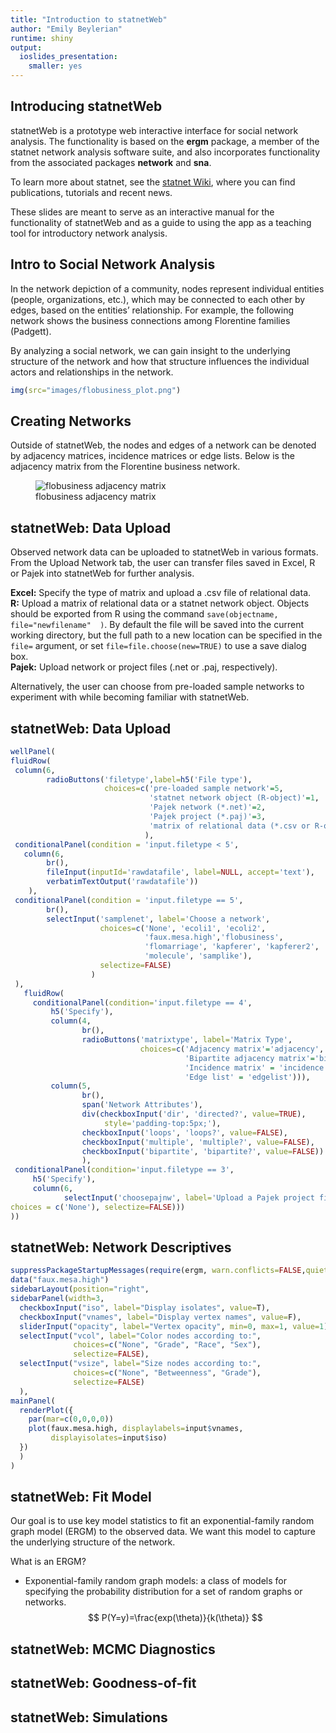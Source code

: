 ```yaml
---
title: "Introduction to statnetWeb"
author: "Emily Beylerian"
runtime: shiny
output:
  ioslides_presentation:
    smaller: yes
---
```


## Introducing statnetWeb

statnetWeb is a prototype web interactive interface for social network analysis. The functionality is based on the **ergm** package, a member of the statnet network analysis software suite, and also incorporates functionality from the associated packages **network** and **sna**.

To learn more about statnet, see the [statnet Wiki](https://statnet.csde.washington.edu/trac), where you can find publications, tutorials and recent news.

These slides are meant to serve as an interactive manual for the functionality of statnetWeb and as a guide to using the app as a teaching tool for introductory network analysis.

## Intro to Social Network Analysis

In the network depiction of a community, nodes represent individual entities (people, organizations, etc.), which may be connected to each other by edges, based on the entities' relationship. For example, the following network shows the business connections among Florentine families (Padgett).

By analyzing a social network, we can gain insight to the underlying structure of the network and how that structure influences the individual actors and relationships in the network.

```r
img(src="images/flobusiness_plot.png")
```


## Creating Networks

Outside of statnetWeb, the nodes and edges of a network can be denoted by adjacency matrices, incidence matrices or edge lists. Below is the adjacency matrix from the Florentine business network.

![flobusiness adjacency matrix](images/flobusiness_adjmx.png)

## statnetWeb: Data Upload

Observed network data can be uploaded to statnetWeb in various formats. From the Upload Network tab, the user can transfer files saved in Excel, R or Pajek into statnetWeb for further analysis.

**Excel:** Specify the type of matrix and upload a .csv file of relational data.  
**R:** Upload a matrix of relational data or a statnet network object. Objects should be exported from R using the command `save(objectname, file="newfilename"  )`. By default the file will be saved into the current working directory, but the full path to a new location can be specified in the `file=` argument, or set `file=file.choose(new=TRUE)` to use a save dialog box.  
**Pajek:** Upload network or project files (.net or .paj, respectively).  


Alternatively, the user can choose from pre-loaded sample networks to experiment with while becoming familiar with statnetWeb.

## statnetWeb: Data Upload

```r
wellPanel(
fluidRow(
 column(6,
        radioButtons('filetype',label=h5('File type'),
                     choices=c('pre-loaded sample network'=5, 
                               'statnet network object (R-object)'=1,
                               'Pajek network (*.net)'=2,
                               'Pajek project (*.paj)'=3,
                               'matrix of relational data (*.csv or R-object)'=4))
                              ),
 conditionalPanel(condition = 'input.filetype < 5',
   column(6,
        br(),
        fileInput(inputId='rawdatafile', label=NULL, accept='text'),
        verbatimTextOutput('rawdatafile'))
    ),
 conditionalPanel(condition = 'input.filetype == 5',
        br(),
        selectInput('samplenet', label='Choose a network',
                    choices=c('None', 'ecoli1', 'ecoli2',
                              'faux.mesa.high','flobusiness',
                              'flomarriage', 'kapferer', 'kapferer2',
                              'molecule', 'samplike'),
                    selectize=FALSE) 
                  )
 ),
   fluidRow(
     conditionalPanel(condition='input.filetype == 4',
         h5('Specify'),
         column(4,
                br(),
                radioButtons('matrixtype', label='Matrix Type',
                             choices=c('Adjacency matrix'='adjacency', 
                                       'Bipartite adjacency matrix'='bipartite',
                                       'Incidence matrix' = 'incidence',
                                       'Edge list' = 'edgelist'))),
         column(5,
                br(),
                span('Network Attributes'),
                div(checkboxInput('dir', 'directed?', value=TRUE),
                     style='padding-top:5px;'),
                checkboxInput('loops', 'loops?', value=FALSE),
                checkboxInput('multiple', 'multiple?', value=FALSE),
                checkboxInput('bipartite', 'bipartite?', value=FALSE))
                ),
 conditionalPanel(condition='input.filetype == 3',
     h5('Specify'),
     column(6,
            selectInput('choosepajnw', label='Upload a Pajek project file and choose a network from it',
choices = c('None'), selectize=FALSE)))
))
```

## statnetWeb: Network Descriptives

```r
suppressPackageStartupMessages(require(ergm, warn.conflicts=FALSE,quietly=TRUE))
data("faux.mesa.high")
sidebarLayout(position="right",
sidebarPanel(width=3,
  checkboxInput("iso", label="Display isolates", value=T),
  checkboxInput("vnames", label="Display vertex names", value=F),
  sliderInput("opacity", label="Vertex opacity", min=0, max=1, value=1),
  selectInput("vcol", label="Color nodes according to:",
              choices=c("None", "Grade", "Race", "Sex"),
              selectize=FALSE),
  selectInput("vsize", label="Size nodes according to:",
              choices=c("None", "Betweenness", "Grade"),
              selectize=FALSE)
  ),
mainPanel(
  renderPlot({
    par(mar=c(0,0,0,0))
    plot(faux.mesa.high, displaylabels=input$vnames,
         displayisolates=input$iso)
  })
  )
)
```

## statnetWeb: Fit Model

Our goal is to use key model statistics to fit an exponential-family random graph model (ERGM) to the observed data. We want this model to capture the underlying structure of the network.  

What is an ERGM?  

* Exponential-family random graph models: a class of models for specifying the probability distribution for a set of random graphs or networks.
$$ P(Y=y)=\frac{exp(\theta)}{k(\theta)} $$

## statnetWeb: MCMC Diagnostics

## statnetWeb: Goodness-of-fit

## statnetWeb: Simulations
